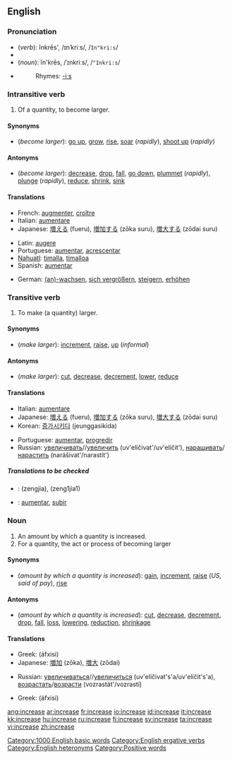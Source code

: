 ==English==

===Pronunciation===
*(''verb''): ĭnkrēs', /ɪnˈkriːs/, /<tt>In"kri:s</tt>/
*{{audio|en-us-increase-verb.ogg|Audio (US)}}
*(''noun''): ĭn'krēs, /ˈɪnkriːs/, /<tt>"Inkri:s</tt>/
*{{audio|en-us-increase-noun.ogg|Audio (US)}}
*:Rhymes: [[Rhymes:English:-iːs|-iːs]]

===Intransitive verb===
{{rfc-trverb|Intransitive verb}}
{{en-verb|increas|ing}}

# Of a quantity, to become larger.

====Synonyms====
*(''become larger''): [[go up]], [[grow]], [[rise]], [[soar]] (''rapidly''), [[shoot up]] (''rapidly'')

====Antonyms====
*(''become larger''): [[decrease]], [[drop]], [[fall]], [[go down]], [[plummet]] (''rapidly''), [[plunge]] (''rapidly''), [[reduce]], [[shrink]], [[sink]]

====Translations====
{{trans-top|become larger}}
*French: [[augmenter]], [[croître]]
*Italian: [[aumentare]]
*Japanese: [[増える]] (fueru), [[増加する]] (zōka suru), [[増大する]] (zōdai suru)
{{trans-mid}}
*Latin: [[augere]]
*Portuguese: [[aumentar]], [[acrescentar]]
*[[Nahuatl]]: [[timalla]], [[timalloa]]
*Spanish: [[aumentar]]
{{trans-bottom}}

*German: [[(an)-wachsen]], [[sich vergrößern]], [[steigern]], [[erhöhen]]

===Transitive verb===
{{en-verb|increas|ing}}

# To make (a quantity) larger.

====Synonyms====
*(''make larger''): [[increment]], [[raise]], [[up]] (''informal'')

====Antonyms====
*(''make larger''): [[cut]], [[decrease]], [[decrement]], [[lower]], [[reduce]]

====Translations====
{{trans-top|make larger}}
*Italian: [[aumentare]]
*Japanese: [[増える]] (fueru), [[増加する]] (zōka suru), [[増大する]] (zōdai suru)
*Korean: [[증가시키다]] (jeunggasikida)
{{trans-mid}}
*Portuguese: [[aumentar]], [[progredir]]
*Russian: [[увеличивать]]//[[увеличить]] (uv'elíčivat'/uv'elíčit'), [[наращивать]]/[[нарастить]] (narášivat'/narastít')
{{trans-bottom}}

=====Translations to be checked=====
<!--Remove this section once all of the translations below have been moved into the tables above.-->
{{checktrans}}

*{{ttbc|Chinese}}: <!--proper Chinese script required-->(zengjia), (zeng1jia1)
*{{ttbc|Spanish}}: [[aumentar#Spanish|aumentar]], [[subir]]

===Noun===
{{en-noun}}

# An amount by which a quantity is increased.
# For a quantity, the act or process of becoming larger

====Synonyms====
*(''amount by which a quantity is increased''): [[gain]], [[increment]], [[raise]] (''US, said of pay''), [[rise]]

====Antonyms====
*(''amount by which a quantity is increased''): [[cut]], [[decrease]], [[decrement]], [[drop]], [[fall]], [[loss]], [[lowering]], [[reduction]], [[shrinkage]]

====Translations====
{{trans-top|increased amount}}
*Greek: {{t|el|αύξηση|f|}} (áfxisi)
*Japanese: [[増加]] (zōka), [[増大]] (zōdai)
{{trans-mid}}
*Russian: [[увеличиваться]]//[[увеличиться]] (uv'elíčivat's'a/uv'elíčit's'a), [[возрастать]]/[[возрасти]] (vozrastát'/vozrastí)
{{trans-bottom}}
{{trans-top|act of becoming larger}}
*Greek: {{t|el|αύξηση|f|}} (áfxisi)
{{trans-mid}}
{{trans-bottom}}

[[Category:1000 English basic words]]
[[Category:English ergative verbs]]
[[Category:English heteronyms]]
[[Category:Positive words]]

[[ang:increase]]
[[ar:increase]]
[[fr:increase]]
[[io:increase]]
[[id:increase]]
[[it:increase]]
[[kk:increase]]
[[hu:increase]]
[[ru:increase]]
[[fi:increase]]
[[sv:increase]]
[[ta:increase]]
[[vi:increase]]
[[zh:increase]]